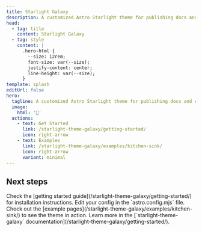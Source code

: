 ```yaml
---
title: Starlight Galaxy
description: A customized Astro Starlight theme for publishing docs and educational content.
head:
  - tag: title
    content: Starlight Galaxy
  - tag: style
    content: |
      .hero-html {
        --size: 12rem;
        font-size: var(--size);
        justify-content: center;
        line-height: var(--size);
      }
template: splash
editUrl: false
hero:
  tagline: A customized Astro Starlight theme for publishing docs and educational content.
  image:
    html: '🎨'
  actions:
    - text: Get Started
      link: /starlight-theme-galaxy/getting-started/
      icon: right-arrow
    - text: Examples
      link: /starlight-theme-galaxy/examples/kitchen-sink/
      icon: right-arrow
      variant: minimal
---
```



## Next steps

<CardGrid stagger>
  <Card title="Install the theme" icon="puzzle">
    Check the [getting started guide](/starlight-theme-galaxy/getting-started/) for installation instructions.
  </Card>
  <Card title="Configure the theme" icon="setting">
    Edit your config in the `astro.config.mjs` file.
  </Card>
  <Card title="Preview the theme" icon="seti:image">
    Check out the [example pages](/starlight-theme-galaxy/examples/kitchen-sink/) to see the theme in action.
  </Card>
  <Card title="Read the docs" icon="open-book">
    Learn more in the [`starlight-theme-galaxy` documentation](/starlight-theme-galaxy/getting-started/).
  </Card>
</CardGrid>
